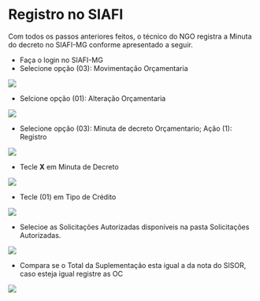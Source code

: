 # Registro no SIAFI

Com todos os passos anteriores feitos, o técnico do NGO registra a Minuta do decreto no SIAFI-MG conforme apresentado a seguir.

- Faça o login no SIAFI-MG 
- Selecione opção (03): Movimentação Orçamentaria

![](img/13.png)

- Selcione opção (01): Alteração Orçamentaria

![](img/14.png)

- Selecione opção (03): Minuta de decreto Orçamentario; Ação (1): Registro

![](img/15.png)

- Tecle **X** em Minuta de Decreto 

![](img/16.png)

- Tecle (01) em Tipo de Crédito

![](img/17.png)

- Selecioe as Solicitações Autorizadas disponíveis na pasta Solicitações Autorizadas. 

![](img/18.png)

- Compara se o Total da Suplementação esta igual a da nota do SISOR, caso esteja igual registre as OC

![](img/19.png)







